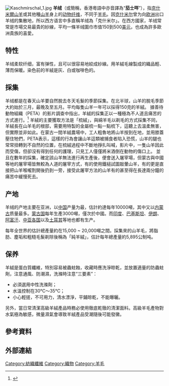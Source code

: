 [[File:Kaschmirschal_1.jpg|thumb]]
'''羊绒'''（{{lang-en|Cashmere wool}}或簡稱{{lang|en|Cashmere}}，香港粵語中亦音譯為“'''茄士咩'''”），指[[克什米爾山羊|克什米爾山羊]]或其他種[[山羊|山羊]]身上的[[动物纤维|动物纤维]]，不同于[[羊毛|羊毛]]。因[[克什米尔|克什米尔]]曾为向[[欧洲|欧洲]]出口羊绒的集散地，所以西方语言中多直稱羊绒為「克什米尔」。在西方國家，羊绒常常是市場交易最貴的紗線，平均一條羊绒圍巾市值150到500[[美元|美元]]，也成為許多歐洲貴族的喜愛。

==特性==
羊绒柔软纤细，富有弹性，且可以很容易地絞成紗線。用羊絨毛線製成的織品輕、薄而保暖。染色前的羊絨是灰、白或咖啡色的。

==採集==
羊绒都是在春天山羊要自然脫去冬天毛髮的季節採集。在北半球，山羊的脫毛季節大約始於三月，最晚及至五月。平均每隻山羊一年可以採得150克的羊絨。
據善待動物組織（PETA）的影片調查中指出，羊絨的採集正以一種極為不人道且痛苦的方式進行。<ref>{{cite web |author1=李娉婷 |title=喀什米爾羊絨 採毛過程慘不忍睹 |url=https://animal-friendly.co/2019/05/15/%E5%96%80%E4%BB%80%E7%B1%B3%E7%88%BE%E7%BE%8A%E7%B5%A8-%E6%8E%A1%E6%AF%9B%E9%81%8E%E7%A8%8B%E6%85%98%E4%B8%8D%E5%BF%8D%E7%9D%B9/}}</ref>
羊絨的主要獲取方法是「梳絨」，與綿羊毛以剃毛的方式採集不同，羊絨長在山羊毛的根部，需要用特製的金屬梳一點一點梳下，這聽上去溫柔無害，但實際並非如此。在蒙古一間羊絨農場中，工人粗魯地將山羊按到在地，並用膝蓋壓住牠們，PETA表示，這樣的行為會讓山羊這類被捕食者陷入恐慌，山羊的腿也常常扭轉到不自然的位置，在梳絨過程中不斷地掙扎叫喊，影片中，一隻山羊因此而受傷，但卻沒有得到任何的護理，只見工人僅僅將米酒倒在動物的傷口上。
並且在數年的採集，確定該山羊無法進行再生產後，便會送入屠宰場，但蒙古與中國等地的屠宰場皆無較為人道的屠宰方式，有的使用鐵槌試圖敲暈山羊，有的更是直接把山羊喉嚨割開後扔到一旁，接受此屠宰方法的山羊有的甚至得在長達兩分鐘的痛苦中緩慢死去。

==产地==
羊绒的产地主要在亚洲，以[[中国|中国]]产量为最，估計約達每年10000噸，其中又以[[内蒙古|内蒙古]]质量最多。[[蒙古国|蒙古国]]每年生產3000噸，僅次於中國。而[[印度|印度]]、[[巴基斯坦|巴基斯坦]]、[[伊朗|伊朗]]、[[阿富汗|阿富汗]]、[[中亚|中亚各国]]以及[[土耳其|土耳其]]等地也都有生产。

每年全世界的估計總產量約在15,000 ~ 20,000噸之間。採集來的山羊毛，將脂肪、塵垢和粗糙毛髮剃除後稱為「純羊絨」，估計每年總產量約5,895公制吨。
==保养==
羊絨是蛋白質纖維，特別容易被蟲蛀蝕，收藏時應洗淨晾乾，並放置適量的防蟲蛀劑，注意通風、防潮濕，洗滌時注意“三要素”：
*必須選用中性洗滌劑；
*水溫控制在30℃～35℃；
*小心輕搓，不可用力，清水漂淨，平鋪晾乾，不能曝曬。

另外，當日常清潔高級羊絨產品時務必使用徹底乾徹的清潔面料。高級羊毛產物對水氣極為敏感，微量濕氣會導致羊絨產品受潮隨後可能發黴。

==參考資料==
{{reflist}}

==外部連結==
{{Commonscat|Cashmere wool}}
[[Category:紡織纖維|Category:紡織纖維]]
[[Category:織物|Category:織物]]
[[Category:羊毛|Category:羊毛]]